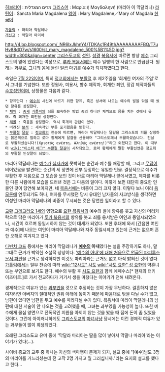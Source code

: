 [[히브리어]] : מרים המגדלית
[[그리스어]] : Μαρία ἡ Μαγδαληνή (마리아 이 막달리니)
[[라틴어]] : Sancta Maria Magdalena
[[영어]] : Mary Magdalene／Mary of Magdala
[[한국어]]
 [[가톨릭]] : 마리아 막달레나
 [[개신교]] : 막달라 마리아

http://4.bp.blogspot.com/_NR6lxJkhnY4/TDKAc1R49tI/AAAAAAAAFBQ/T7uHv88dO7w/s1600/st_mary_magdalene_500%5B1%5D.jpg?width=300&align=center
[[그리스도교]]의 [[성인]]. [[성경]] [[복음서]]에 따르면 항상 [[예수]] 그리스도의 옆에 있었다는 여성으로, [[루카 복음서]]에는 예수 일행의 한 사람으로 언급된다. 원래는 [[과부]]로, 그녀의 몸에 들린 일곱 마귀를 [[예수]]가 퇴치하였다고 한다.

축일은 [[7월 22일]]이며, 특히 [[정교회]]에서는 [[부활절]] 후 제2주일을 '회개한 여자의 주일'로서 그녀를 기념한다. 또한 정원사, 미용사, 향수 제작자, 회개한 죄인, 장갑 제작자들의 [[수호성인]]이며, 상징물은 다음과 같다.

 * 향유단지 : [[예수]]의 시신에 바르기 위한 향유, 혹은 성서에 나오는 예수의 발을 닦을 때 썼던 향유를 상징한다.
 * [[채찍]] : [[중세]] [[가톨릭]]의 죄를 보속하는 방법 중의 하나인 채찍으로 몸을 치는 것에서 유래. 즉 회개한 죄인을 상징한다.
 * [[해골]] : 죽음을 상징한다. 역시 회개와 관련이 있다.
 * 버려진 [[보석]] : 세속적인 부를 포기했음을 뜻한다.
 * [[부활절]] [[달걀]] : [[정교회]]의 전승에 따르면, 마리아 막달레나는 달걀을 그리스도의 피를 상징하는 붉은색으로 칠하고 로마 황제에게 달걀을 선물하며 "그리스도께서 부활하셨습니다. 진실로 부활하셨습니다!(Χριστός ανέστη. Αληθώς ανέστη!)"라고 외쳤다고 한다. 이 때부터 [[wiki:"이스터 에그" 부활절 달걀]]이 시작되었고, 로마 황제에게 말한 부활선언은 정교회의 부활절 인삿말이 되었다.

마리아 막달레나는 [[예수]]가 [[십자가]]에 못박히는 순간과 예수를 매장할 때, 그리고 [[무덤]]이 비어있음을 발견하는 순간의 세 장면에 전부 등장하는 유일한 인물. 결정적으로 예수가 부활한 후 처음으로 그 모습을 보인 것이 바로 마리아 막달레나 앞에서였고, 제자를 비롯한 다른 사람에게 모습을 드러낸 것은 그 다음의 일이다. 이렇게 보면 대단히 중요한 인물인 것이 당연해 보이지만, 네 [[복음서]]에는 비중이 그리 크지 않다. 이렇다 보니 여러 [[음모론]]에 연루되기도 하나, 여자를 무시했던 당시 유대인 남자들의 사고방식을 생각하면 여성인 마리아 막달레나의 비중이 무시되는 것은 당연한 일이라고 할 수 있다.

[[교황]] [[그레고리오 1세]]의 영향으로 [[요한 복음서]]의 예수의 발에 향유를 붓고 자신의 머리카락으로 닦은 마리아가 [[루카 복음서]]의 향유를 붓고 죄를 용서받은 여인과 동일시되었으나, 시간이 흐르며 동일시하지 않는 것이 대세가 되었다. 또한 후대에 와서 [간음한 여인과 예수]에 나오는 여인이 마리아 막달레나와 자주 동일시되고 있는데 근거는 없으며 흔한 오해로 여겨지고 있다.

[[다빈치 코드]] 등에서는 마리아 막달레나가 '''[[예수]]의 아내'''였다는 설을 주장하기도 하나, 말 그대로 근거가 박약한 소설적 상상이다. [http://news.naver.com/main/read.nhn?mode=LSD&mid=sec&sid1=103&oid=025&aid=0002224900 '예수의 아내'에 대해 처음으로 언급된 파피루스 문서 파편]을 근거로 생각하지만 이것도 마리아라는 근거도 없고 아직 밝혀진 것이 없다.
[[가톨릭]]에서는 일부 전승에 따라 [[wiki:"12사도" 사도]] [[wiki:"사도 요한" 성 요한]]의 약혼녀 또는 부인으로 보기도 한다. 예수의 부활 후 [[사도 요한]]과 함께 에페수스[* 현재의 터키 이즈미르.]로 가서 전교하다가 거기서 생을 마쳤다는 이야기가 전해 내려온다.

경제적으로 여유가 있는 [[과부]]였을 것으로 추정하는 것이 가장 무난하다. 결혼하지 않은 여자라면 아버지의 절대적인 권위 아래에 놓이기 때문에 마음대로 밖을 다닐 수가 없고, 남편이 있다면 남편을 두고 예수를 따라다닐 수가 없다. 복음서에 마리아 막달레나의 남편에 대한 서술이 안 나오는 것을 고려했을 때, 그녀는 과부였을 가능성이 높다. 또한 예수에게 물심 양면으로 전폭적인 지원을 아끼지 않는 것을 봤을 때 집에 돈이 좀 있었을 것이다. 그런데 아이러니하게도 [[그리스도교]]의 [[마녀사냥]] 당시에는 이런 경제적 여유가 있는 과부들이 많이 희생되었다.

오래된 그리스도교 유머 중에 '막달라 마리아는 딸을 많이 낳아서 막딸나 마리아'라는 이야기가 있다(...).

사이비 종교의 교주 중 하나는 자신의 색마행이 문제가 되자, 설교 중에 "[예수]님도 3명의 마리아를 거느리셨는데 전 고작 2명 가지고 뭘 그러십니까."라는 요지의 설교를 했다고 한다...
